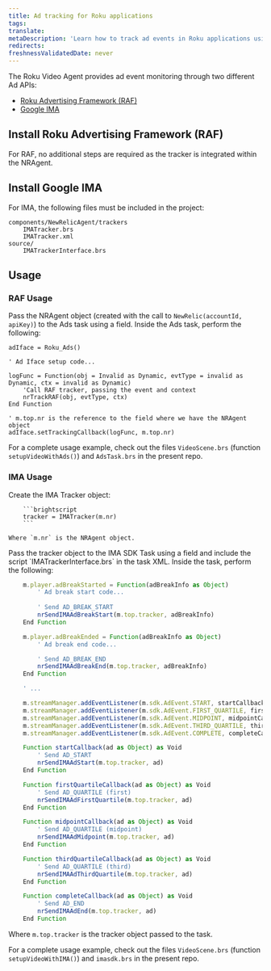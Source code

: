 ```yaml
---
title: Ad tracking for Roku applications
tags:
translate:
metaDescription: 'Learn how to track ad events in Roku applications using the New Relic Roku Agent.'
redirects:
freshnessValidatedDate: never
---
```


The Roku Video Agent provides ad event monitoring through two different Ad APIs: 

* [Roku Advertising Framework (RAF)](https://developer.roku.com/en-gb/docs/developer-program/advertising/roku-advertising-framework.md)
* [Google IMA](https://developers.google.com/ad-manager/dynamic-ad-insertion/sdk/roku)

## Install Roku Advertising Framework (RAF)

For RAF, no additional steps are required as the tracker is integrated within the NRAgent.

## Install Google IMA

For IMA, the following files must be included in the project:

```
components/NewRelicAgent/trackers
    IMATracker.brs
    IMATracker.xml
source/
    IMATrackerInterface.brs
```

## Usage

### RAF Usage

Pass the NRAgent object (created with the call to `NewRelic(accountId, apiKey)`) to the Ads task using a field. Inside the Ads task, perform the following:

```brightscript
adIface = Roku_Ads()

' Ad Iface setup code...

logFunc = Function(obj = Invalid as Dynamic, evtType = invalid as Dynamic, ctx = invalid as Dynamic)
    'Call RAF tracker, passing the event and context
    nrTrackRAF(obj, evtType, ctx)
End Function

' m.top.nr is the reference to the field where we have the NRAgent object
adIface.setTrackingCallback(logFunc, m.top.nr)
```

For a complete usage example, check out the files `VideoScene.brs` (function `setupVideoWithAds()`) and `AdsTask.brs` in the present repo.

### IMA Usage

<Steps>

<Step>
    Create the IMA Tracker object:

        ```brightscript
        tracker = IMATracker(m.nr)
        ```

    Where `m.nr` is the NRAgent object.

</Step>

<Step>
    Pass the tracker object to the IMA SDK Task using a field and include the script `IMATrackerInterface.brs` in the task XML. Inside the task, perform the following:

```javascript
    m.player.adBreakStarted = Function(adBreakInfo as Object)
        ' Ad break start code...
        
        ' Send AD_BREAK_START
        nrSendIMAAdBreakStart(m.top.tracker, adBreakInfo)
    End Function

    m.player.adBreakEnded = Function(adBreakInfo as Object)
        ' Ad break end code...

        ' Send AD_BREAK_END
        nrSendIMAAdBreakEnd(m.top.tracker, adBreakInfo)
    End Function

    ' ...

    m.streamManager.addEventListener(m.sdk.AdEvent.START, startCallback)
    m.streamManager.addEventListener(m.sdk.AdEvent.FIRST_QUARTILE, firstQuartileCallback)
    m.streamManager.addEventListener(m.sdk.AdEvent.MIDPOINT, midpointCallback)
    m.streamManager.addEventListener(m.sdk.AdEvent.THIRD_QUARTILE, thirdQuartileCallback)
    m.streamManager.addEventListener(m.sdk.AdEvent.COMPLETE, completeCallback)

    Function startCallback(ad as Object) as Void
        ' Send AD_START
        nrSendIMAAdStart(m.top.tracker, ad)
    End Function

    Function firstQuartileCallback(ad as Object) as Void
        ' Send AD_QUARTILE (first)
        nrSendIMAAdFirstQuartile(m.top.tracker, ad)
    End Function

    Function midpointCallback(ad as Object) as Void
        ' Send AD_QUARTILE (midpoint)
        nrSendIMAAdMidpoint(m.top.tracker, ad)
    End Function

    Function thirdQuartileCallback(ad as Object) as Void
        ' Send AD_QUARTILE (third)
        nrSendIMAAdThirdQuartile(m.top.tracker, ad)
    End Function

    Function completeCallback(ad as Object) as Void
        ' Send AD_END
        nrSendIMAAdEnd(m.top.tracker, ad)
    End Function
```

Where `m.top.tracker` is the tracker object passed to the task.
</Step>

</Steps>

For a complete usage example, check out the files `VideoScene.brs` (function `setupVideoWithIMA()`) and `imasdk.brs` in the present repo.